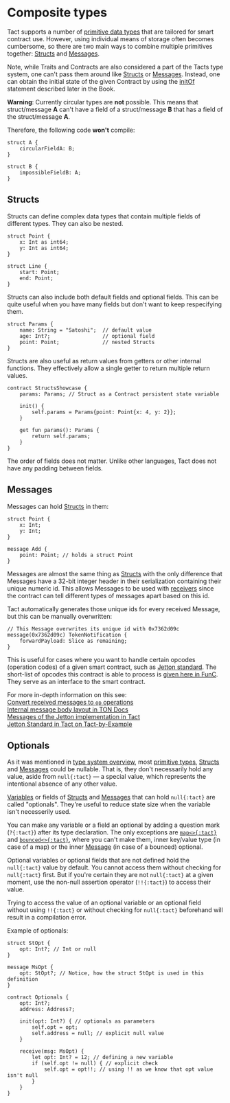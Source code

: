 # Composite types


Tact supports a number of [primitive data types](/book/types#primitive-types) that are tailored for smart contract use. However, using individual means of storage often becomes cumbersome, so there are two main ways to combine multiple primitives together: [Structs](#structs) and [Messages](#messages).

Note, while Traits and Contracts are also considered a part of the Tacts type system, one can't pass them around like [Structs](#structs) or [Messages](#messages). Instead, one can obtain the initial state of the given Contract by using the [initOf](/book/statements#initof) statement described later in the Book.

<Callout type="warning" emoji="⚠️">

  **Warning**: Currently circular types are **not** possible. This means that struct/message **A** can't have a field of a struct/message **B** that has a field of the struct/message **A**.

  Therefore, the following code **won't** compile:

  ```tact
  struct A {
      circularFieldA: B;
  }

  struct B {
      impossibleFieldB: A;
  }
  ```

</Callout>

## Structs

Structs can define complex data types that contain multiple fields of different types. They can also be nested.

```tact
struct Point {
    x: Int as int64;
    y: Int as int64;
}

struct Line {
    start: Point;
    end: Point;
}
```

Structs can also include both default fields and optional fields. This can be quite useful when you have many fields but don't want to keep respecifying them.

```tact
struct Params {
    name: String = "Satoshi";  // default value
    age: Int?;                 // optional field
    point: Point;              // nested Structs
}
```

Structs are also useful as return values from getters or other internal functions. They effectively allow a single getter to return multiple return values.

```tact
contract StructsShowcase {
    params: Params; // Struct as a Contract persistent state variable

    init() {
        self.params = Params{point: Point{x: 4, y: 2}};
    }

    get fun params(): Params {
        return self.params;
    }
}
```

The order of fields does not matter. Unlike other languages, Tact does not have any padding between fields.

## Messages

Messages can hold [Structs](#structs) in them:

```tact
struct Point {
    x: Int;
    y: Int;
}

message Add {
    point: Point; // holds a struct Point
}
```

Messages are almost the same thing as [Structs](#structs) with the only difference that Messages have a 32-bit integer header in their serialization containing their unique numeric id. This allows Messages to be used with [receivers](/book/receive) since the contract can tell different types of messages apart based on this id.

Tact automatically generates those unique ids for every received Message, but this can be manually overwritten:

```tact
// This Message overwrites its unique id with 0x7362d09c
message(0x7362d09c) TokenNotification {
    forwardPayload: Slice as remaining;
}
```

This is useful for cases where you want to handle certain opcodes (operation codes) of a given smart contract, such as [Jetton standard](https://github.com/ton-blockchain/TEPs/blob/master/text/0074-jettons-standard.md). The short-list of opcodes this contract is able to process is [given here in FunC](https://github.com/ton-blockchain/token-contract/blob/main/ft/op-codes.fc). They serve as an interface to the smart contract.

<Callout>

  For more in-depth information on this see:\
  [Convert received messages to `op` operations](/book/func#convert-received-messages-to-op-operations)\
  [Internal message body layout in TON Docs](https://docs.ton.org/develop/smart-contracts/guidelines/internal-messages#internal-message-body)\
  [Messages of the Jetton implementation in Tact](https://github.com/howardpen9/jetton-implementation-in-tact/blob/9eee917877a92af218002874a9f2bd3f9c619229/sources/messages.tact)\
  [Jetton Standard in Tact on Tact-by-Example](https://tact-by-example.org/07-jetton-standard)

</Callout>

## Optionals

As it was mentioned in [type system overview](/book/types), most [primitive types](/book/types#primitive-types), [Structs](#structs) and [Messages](#messages) could be nullable. That is, they don't necessarily hold any value, aside from `null{:tact}` — a special value, which represents the intentional absence of any other value.

[Variables](/book/statements#variable-declaration) or fields of [Structs](#structs) and [Messages](#messages) that can hold `null{:tact}` are called "optionals". They're useful to reduce state size when the variable isn't necesserily used.

You can make any variable or a field an optional by adding a question mark (`?{:tact}`) after its type declaration. The only exceptions are [`map<>{:tact}`](/book/types#maps) and [`bounced<>{:tact}`](/book/bounced#bounced-messages-in-tact), where you can't make them, inner key/value type (in case of a map) or the inner [Message](#messages) (in case of a bounced) optional.

Optional variables or optional fields that are not defined hold the `null{:tact}` value by default. You cannot access them without checking for `null{:tact}` first. But if you're certain they are not `null{:tact}` at a given moment, use the non-null assertion operator (`!!{:tact}`) to access their value.

Trying to access the value of an optional variable or an optional field without using `!!{:tact}` or without checking for `null{:tact}` beforehand will result in a compilation error.

Example of optionals:

```tact
struct StOpt {
    opt: Int?; // Int or null
}

message MsOpt {
    opt: StOpt?; // Notice, how the struct StOpt is used in this definition
}

contract Optionals {
    opt: Int?;
    address: Address?;

    init(opt: Int?) { // optionals as parameters
        self.opt = opt;
        self.address = null; // explicit null value
    }

    receive(msg: MsOpt) {
        let opt: Int? = 12; // defining a new variable
        if (self.opt != null) { // explicit check
            self.opt = opt!!; // using !! as we know that opt value isn't null
        }
    }
}
```